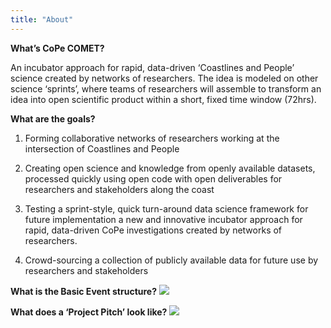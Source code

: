 ```yaml
---
title: "About"
---
```


**What's CoPe COMET?**

An incubator approach for rapid, data-driven 'Coastlines and People' science created by networks of researchers. The idea is modeled on other science ‘sprints’, where teams of researchers will assemble to transform an idea into open scientific product within a short, fixed time window (72hrs). 


**What are the goals?**

1) Forming collaborative networks of researchers working at the intersection of Coastlines and People

2) Creating open science and knowledge from openly available datasets, processed quickly using open code with open deliverables for researchers and stakeholders along the coast

3) Testing a sprint-style, quick turn-around data science framework for future implementation
a new and innovative incubator approach for rapid, data-driven CoPe investigations created by networks of researchers. 

4) Crowd-sourcing a collection of publicly available data for future use by researchers and stakeholders

**What is the Basic Event structure?**
![](Events.jpg)

**What does a 'Project Pitch' look like?**
![](NOAAPS.jpg)
